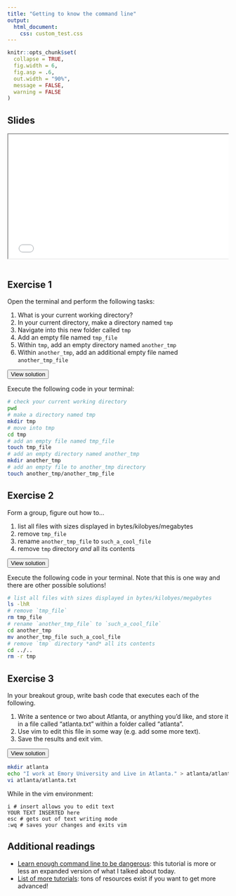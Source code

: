 ```yaml
---
title: "Getting to know the command line"
output:
  html_document: 
    css: custom_test.css
---
```




```r
knitr::opts_chunk$set(
  collapse = TRUE,
  fig.width = 6,
  fig.asp = .6,
  out.width = "90%",
  message = FALSE,
  warning = FALSE
)

```




## Slides


<div class="container" style="position: relative; overflow: hidden; width: 100%; padding-top: 60%;">
<iframe class="responsive-iframe" style="position: absolute; top: 0; left: 0; right: 0; width: 100%; height: auto; aspect-ratio: 560 / 314" title="Command line" src="slides/cl_slides.pdf"></iframe>
</div>



## Exercise 1

Open the terminal and perform the following tasks:

1. What is your current working directory?
2. In your current directory, make a directory named `tmp`
3. Navigate into this new folder called `tmp`
4. Add an empty file named `tmp_file`
5. Within `tmp`, add an empty directory named `another_tmp`
6. Within `another_tmp`, add an additional empty file named `another_tmp_file`


<button type="button" class="collapsible">View solution</button>
<div class="content">

Execute the following code in your terminal:

```bash
# check your current working directory
pwd
# make a directory named tmp
mkdir tmp
# move into tmp 
cd tmp
# add an empty file named tmp_file
touch tmp_file
# add an empty directory named another_tmp
mkdir another_tmp
# add an empty file to another_tmp directory
touch another_tmp/another_tmp_file
```

</div>


## Exercise 2

Form a group, figure out how to...
  
1. list all files with sizes displayed in bytes/kilobyes/megabytes
2. remove `tmp_file`
3. rename `another_tmp_file` to `such_a_cool_file`
4. remove `tmp` directory *and* all its contents

<button type="button" class="collapsible">View solution</button>
<div class="content">

Execute the following code in your terminal. Note that this is one way and there are other possible solutions!

```bash
# list all files with sizes displayed in bytes/kilobyes/megabytes
ls -lhR
# remove `tmp_file`
rm tmp_file
# rename `another_tmp_file` to `such_a_cool_file`
cd another_tmp
mv another_tmp_file such_a_cool_file 
# remove `tmp` directory *and* all its contents
cd ../..
rm -r tmp
```

</div>

## Exercise 3

In your breakout group, write bash code that executes each of the following.

1. Write a sentence or two about Atlanta, or anything you'd like, and store it in a file called "atlanta.txt" within a folder called "atlanta".
2. Use vim to edit this file in some way (e.g. add some more text).
3. Save the results and exit vim.

<button type="button" class="collapsible">View solution</button>
<div class="content">

```bash
mkdir atlanta
echo "I work at Emory University and Live in Atlanta." > atlanta/atlanta.txt
vi atlanta/atlanta.txt
```

While in the vim environment:

```vim
i # insert allows you to edit text
YOUR TEXT INSERTED here
esc # gets out of text writing mode
:wq # saves your changes and exits vim
```

</div>


## Additional readings

* [Learn enough command line to be dangerous](https://www.learnenough.com/command-line-tutorial): this tutorial is more or less an expanded version of what I talked about today.
* [List of more tutorials](http://www.tutorialspoint.com/unix/): tons of resources exist if you want to get more advanced!



<script language="JavaScript" src="custom_js.js"></script>

